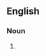 {{also|dogooders}}

==English==

===Noun===
{{head|en|noun plural form}}

# {{plural of|do-gooder|lang=en}}